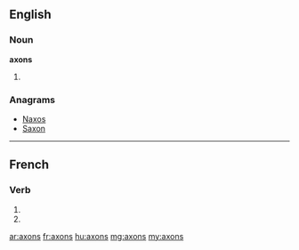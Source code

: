==English==

===Noun===
'''axons'''

# {{plural of|[[axon]]}}

===Anagrams===
* [[Naxos#English|Naxos]]
* [[Saxon#English|Saxon]]

----

==French==

===Verb===
{{fr-verb-form}}

# {{conjugation of|axer||1|p|pres|ind|lang=fr}}
# {{conjugation of|axer||1|p|imp|lang=fr}}

[[ar:axons]]
[[fr:axons]]
[[hu:axons]]
[[mg:axons]]
[[my:axons]]